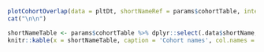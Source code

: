 ```r
plotCohortOverlap(data = pltDt, shortNameRef = params$cohortTable, interactive = FALSE)
cat("\n\n")
```

```r

shortNameTable <- params$cohortTable %>% dplyr::select(.data$shortName, .data$cohortName)
knitr::kable(x = shortNameTable, caption = 'Cohort names', col.names = c("id", "Cohort Name"))
```